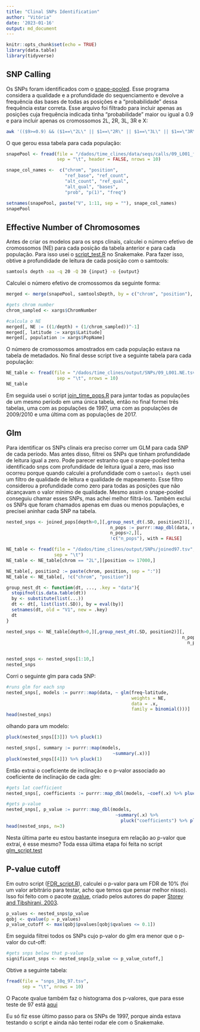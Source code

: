```yaml
---
title: "Clinal SNPs Identification"
author: "Vitória"
date: '2023-01-16'
output: md_document
---
```


```r
knitr::opts_chunk$set(echo = TRUE)
library(data.table)
library(tidyverse)
```

## SNP Calling

  Os SNPs foram identificados com o [snape-pooled](https://github.com/EmanueleRaineri/snape-pooled). Esse programa considera a qualidade e a profundidade do sequenciamento e devolve a frequência das bases de todas as posições e a "probabilidade" dessa frequência estar correta. 
  Esse arquivo foi filtrado para incluir apenas as posições cuja frequência indicada tinha "probabilidade" maior ou igual a 0.9 e para incluir apenas os cromossomos 2L, 2R, 3L, 3R e X:
  
```bash
awk '(($9>=0.9) && ($1==\"2L\" || $1==\"2R\" || $1==\"3L\" || $1==\"3R\" || $1==\"X\"))' {input} > {output}
```

O que gerou essa tabela para cada população:

```r
snapePool <- fread(file = "/dados/time_clines/data/seqs/calls/09_L001_filtered.pool",
                   sep = "\t", header = FALSE, nrows = 10)

snape_col_names <-  c("chrom", "position",
                      "ref_base", "ref_count",
                      "alt_count", "ref_qual",
                      "alt_qual", "bases",
                      "prob", "p(1)", "freq")

setnames(snapePool, paste("V", 1:11, sep = ""), snape_col_names)
snapePool
```

## Effective Number of Chromosomes

Antes de criar os modelos para os snps clinais, calculei o número efetivo de cromossomos (NE) para cada posição da tabela anterior e para cada população. Para isso usei o [script_test.R](https://github.com/VitoriaHorvathMiranda/ident_clinalSNPs/blob/main/script_test.R) no Snakemake. 
Para fazer isso, obtive a profundidade de leitura de cada posição com o samtools:

```bash
samtools depth -aa -q 20 -Q 30 {input} -o {output}
```

Calculei o número efetivo de cromossomos da seguinte forma:

```r
merged <- merge(snapePool, samtoolsDepth, by = c("chrom", "position"), all.x = TRUE)

#gets chrom number
chrom_sampled <- xargs$ChromNumber

#calcula o NE 
merged[, NE := ((1/depth) + (1/chrom_sampled))^-1]
merged[, latitude := xargs$Latitude]
merged[, population := xargs$PopName]
```

O número de cromossomos amostrados em cada população estava na tabela de metadados. No final desse script tive a seguinte tabela para cada população:

```r
NE_table <- fread(file = "/dados/time_clines/output/SNPs/09_L001.NE.tsv",
                   sep = "\t", nrows = 10)
NE_table
```

Em seguida usei o script [join_time_pops.R](https://github.com/VitoriaHorvathMiranda/ident_clinalSNPs/blob/main/join_time_pops_script.R) para juntar todas as populações de um mesmo período em uma única tabela, então no final formei três tabelas, uma com as populações de 1997, uma com as populações de 2009/2010 e uma última com as populações de 2017.

## Glm

Para identificar os SNPs clinais era preciso correr um GLM para cada SNP de cada período. 
Mas antes disso, filtrei os SNPs que tinham profundidade de leitura igual a zero. Pode parecer estranho que o snape-pooled tenha identificado snps com profundidade de leitura igual a zero, mas isso ocorreu porque quando calculei a profundidade com o `samtools depth` usei um filtro de qualidade de leitura e qualidade de mapeamento. Esse filtro considerou a profundidade como zero para todas as posições que não alcançavam o valor mínimo de qualidade. Mesmo assim o snape-pooled conseguiu chamar esses SNPs, mas achei melhor filtrá-los.
Também exclui os SNPs que foram chamados apenas em duas ou menos populações, e precisei aninhar cada SNP na tabela.

```r
nested_snps <- joined_pops[depth>0,][,group_nest_dt(.SD, position2)][, 
                                       n_pops := purrr::map_dbl(data, nrow)][
                                       n_pops>2,][,
                                       !c("n_pops"), with = FALSE]
```

```r
NE_table <- fread(file = "/dados/time_clines/output/SNPs/joined97.tsv",
                  sep = "\t")
NE_table <- NE_table[chrom == "2L",][position <= 17000,]

NE_table[, position2 := paste(chrom, position, sep = ":")]
NE_table <- NE_table[, !c("chrom", "position")]

group_nest_dt <- function(dt, ..., .key = "data"){
  stopifnot(is.data.table(dt))
  by <- substitute(list(...))
  dt <- dt[, list(list(.SD)), by = eval(by)]
  setnames(dt, old = "V1", new = .key)
  dt
}

nested_snps <- NE_table[depth>0,][,group_nest_dt(.SD, position2)][, 
                                                                  n_pops := purrr::map_dbl(data, nrow)][
                                                                    n_pops>2,][,
                                                                               !c("n_pops"), with = FALSE]

nested_snps <- nested_snps[1:10,]
nested_snps

```


Corri o seguinte glm para cada SNP:
```r
#runs glm for each snp
nested_snps[, models := purrr::map(data, ~ glm(freq~latitude, 
                                               weights = NE,
                                               data = .x,
                                               family = binomial()))]
head(nested_snps)
```

olhando para um modelo:
```r
pluck(nested_snps[[3]]) %>% pluck(1)
```

```r
nested_snps[, summary := purrr::map(models, 
                                        ~summary(.x))]
pluck(nested_snps[[4]]) %>% pluck(1)
```

Então extrai o coeficiente de inclinação e o p-valor associado ao coeficiente de inclinação de cada glm:
```r
#gets lat coefficient
nested_snps[, coefficients := purrr::map_dbl(models, ~coef(.x) %>% pluck("latitude"))]

#gets p-value
nested_snps[, p_value := purrr::map_dbl(models, 
                                         ~summary(.x) %>% 
                                           pluck("coefficients") %>% pluck(8))]
head(nested_snps, n=3)
```


Nesta última parte eu estou bastante insegura em relação ao p-valor que extraí, é esse mesmo?
Toda essa última etapa foi feita no script [glm_script.test](https://github.com/VitoriaHorvathMiranda/ident_clinalSNPs/blob/main/glm_script.R)

## P-value cutoff

Em outro script ([FDR_script.R](https://github.com/VitoriaHorvathMiranda/ident_clinalSNPs/blob/main/FDR_script.R)), calculei o p-valor para um FDR de 10% (foi um valor arbitrário para testar, acho que temos que pensar melhor nisso). Isso foi feito com o pacote [qvalue](https://github.com/StoreyLab/qvalue), criado pelos autores do paper [Storey and Tibshirani, 2003](https://www.pnas.org/doi/abs/10.1073/pnas.1530509100).

```r
p_values <- nested_snps$p_value
qobj <- qvalue(p = p_values)
p_value_cutoff <- max(qobj$pvalues[qobj$qvalues <= 0.1])
```

Em seguida filtrei todos os SNPs cujo p-valor do glm era menor que o p-valor do cut-off:
```r
#gets snps below that p-value
significant_snps <- nested_snps[p_value <= p_value_cutoff,]

```

Obtive a seguinte tabela:
```r
fread(file = "snps_10q_97.tsv",
      sep = "\t", nrows = 10)

```

O Pacote qvalue também faz o histograma dos p-valores, que para esse teste de 97 está [aqui](https://github.com/VitoriaHorvathMiranda/ident_clinalSNPs/blob/main/hist_97.png)

Eu só fiz esse último passo para os SNPs de 1997, porque ainda estava testando o script e ainda não tentei rodar ele com o Snakemake.

